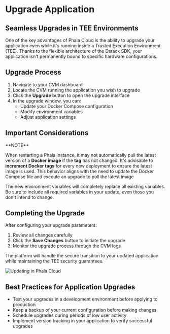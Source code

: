 # Upgrade Application

## Seamless Upgrades in TEE Environments

One of the key advantages of Phala Cloud is the ability to upgrade your application even while it's running inside a Trusted Execution Environment (TEE). Thanks to the flexible architecture of the Dstack SDK, your application isn't permanently bound to specific hardware configurations.

## Upgrade Process

1. Navigate to your CVM dashboard
2. Locate the CVM running the application you wish to upgrade
3. Click the **Upgrade** button to open the upgrade interface
4. In the upgrade window, you can:
   * Update your Docker Compose configuration
   * Modify environment variables
   * Adjust application settings

## Important Considerations

<Note type="warning">
**NOTE**

When restarting a Phala instance, it may not automatically pull the latest version of a **Docker image** if the **tag** has not changed. It's advisable to **increment Docker tags** for every new deployment to ensure the latest image is used. This behavior aligns with the need to update the Docker Compose file and execute an upgrade to pull the latest image

The new environment variables will completely replace all existing variables. Be sure to include all required variables in your update, even those you don't intend to change.
</Note>

## Completing the Upgrade

After configuring your upgrade parameters:

1. Review all changes carefully
2. Click the **Save Changes** button to initiate the upgrade
3. Monitor the upgrade process through the CVM logs

The platform will handle the secure transition to your updated application while maintaining the TEE security guarantees.

<Frame caption="Updating in Phala Cloud">
    <img src="../../../images/cloud-update-env.png" alt="Updating in Phala Cloud" />

</Frame>

## Best Practices for Application Upgrades

* Test your upgrades in a development environment before applying to production
* Keep a backup of your current configuration before making changes
* Schedule upgrades during periods of low user activity
* Implement version tracking in your application to verify successful upgrades
